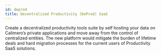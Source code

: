 ```yaml
---
id: deprod
title: Decentralized Productivity (DeProd) SaaS
---
```


Create a decentralized productivity tools suite by self hosting your data on
Calimero’s private applications and move away from the control of centralized
entities. The new platform would mitigate the burden of lifetime deals and hard
migration processes for the current users of Productivity SaaS solutions.
